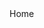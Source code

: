 <div
  style={{
    width: '100%',
    display: 'flex',
    flexWrap: 'wrap',
    justifyContent: 'space-between',
    alignItems: 'center',
    fontWeight: 'bold',
    fontSize: '18px'
  }}
>
  <div
    style={{
      display: 'flex',
      flexWrap: 'wrap',
      alignItems: 'center'
    }}
  >
    <LinkNoStyle to="/">Home</LinkNoStyle>
  </div>
  <div
    style={{
      display: 'flex',
      flexWrap: 'wrap',
      alignItems: 'center'
    }}
  >
    <LightDarkSwitchButton darkLabel="🌙" lightLabel="☀️" />
  </div>
</div>
